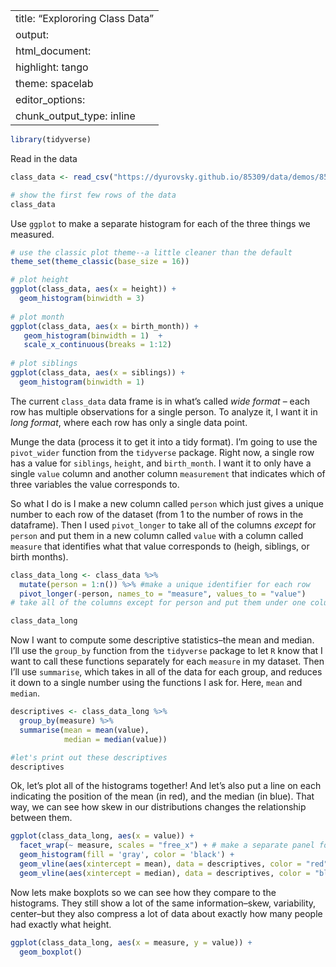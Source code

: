 
---
title: "Explororing Class Data"
output: 
  html_document: 
    highlight: tango
    theme: spacelab
editor_options: 
  chunk_output_type: inline
---

```r
library(tidyverse)
```

Read in the data
```r
class_data <- read_csv("https://dyurovsky.github.io/85309/data/demos/85309_data.csv")
```

```r
# show the first few rows of the data
class_data
```

Use `ggplot` to make a separate histogram for each of the three things we measured. 
```r
# use the classic plot theme--a little cleaner than the default
theme_set(theme_classic(base_size = 16))

# plot height
ggplot(class_data, aes(x = height)) + 
  geom_histogram(binwidth = 3) 
  
# plot month
ggplot(class_data, aes(x = birth_month)) + 
   geom_histogram(binwidth = 1)  +
   scale_x_continuous(breaks = 1:12)
  
# plot siblings
ggplot(class_data, aes(x = siblings)) + 
  geom_histogram(binwidth = 1)
```


The current `class_data` data frame is in what's called *wide format* -- each row has multiple observations for a single person. To analyze it, I want it in *long format*, where each row has only a single data point.

Munge the data (process it to get it into a tidy format). I'm going to use the `pivot_wider` function from the `tidyverse` package. Right now, a single row has a value for `siblings`, `height`, and `birth_month`. I want it to only have a single `value` column and another column `measurement` that indicates which of three variables the value corresponds to. 

So what I do is I make a new column called `person` which just gives a unique number to each row of the dataset (from 1 to the number of rows in the dataframe). Then I used `pivot_longer` to take all of the columns *except* for `person` and put them in a new column called `value` with a column called `measure` that identifies what that value corresponds to (heigh, siblings, or birth months).

```r
class_data_long <- class_data %>%
  mutate(person = 1:n()) %>% #make a unique identifier for each row
  pivot_longer(-person, names_to = "measure", values_to = "value")
# take all of the columns except for person and put them under one column

class_data_long
```

Now I want to compute some descriptive statistics--the mean and median. I'll use the `group_by` function from the `tidyverse` package to let `R` know that I want to call these functions separately for each `measure` in my dataset. Then I'll use `summarise`, which takes in all of the data for each group, and reduces it down to a single number using the functions I ask for. Here, `mean` and `median`.

```r
descriptives <- class_data_long %>%
  group_by(measure) %>%
  summarise(mean = mean(value),
            median = median(value))

#let's print out these descriptives
descriptives
```


Ok, let's plot all of the histograms together! And let's also put a line on each indicating the position of the mean (in red), and the median (in blue). That way, we can see how skew in our distributions changes the relationship between them.

```r
ggplot(class_data_long, aes(x = value)) +
  facet_wrap(~ measure, scales = "free_x") + # make a separate panel for each measure
  geom_histogram(fill = 'gray', color = 'black') + 
  geom_vline(aes(xintercept = mean), data = descriptives, color = "red") + 
  geom_vline(aes(xintercept = median), data = descriptives, color = "blue") 
```


Now lets make boxplots so we can see how they compare to the histograms. They still show a lot of the same information--skew, variability, center--but they also compress a lot of data about exactly how many people had exactly what height.

```r
ggplot(class_data_long, aes(x = measure, y = value)) +
  geom_boxplot() 
```

